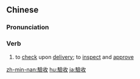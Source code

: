 {{also|验收}}
==Chinese==
{{zh-forms|s=验收}}

===Pronunciation===
{{zh-pron
|m=yànshōu
|c=jim6 sau1
|mn=giām-siu
|cat=v
}}

===Verb===
{{zh-verb}}

# to [[check]] upon [[delivery]]; to [[inspect]] and [[approve]]

[[zh-min-nan:驗收]]
[[hu:驗收]]
[[ja:驗收]]